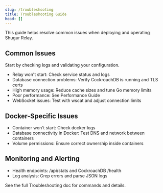 ```yaml
---
slug: /troubleshooting
title: Troubleshooting Guide
head: []
---
```


This guide helps resolve common issues when deploying and operating Shugur Relay.

## Common Issues

Start by checking logs and validating your configuration.

- Relay won't start: Check service status and logs
- Database connection problems: Verify CockroachDB is running and TLS certs
- High memory usage: Reduce cache sizes and tune Go memory limits
- Poor performance: See Performance Guide
- WebSocket issues: Test with wscat and adjust connection limits

## Docker-Specific Issues

- Container won't start: Check docker logs
- Database connectivity in Docker: Test DNS and network between containers
- Volume permissions: Ensure correct ownership inside containers

## Monitoring and Alerting

- Health endpoints: /api/stats and CockroachDB /health
- Log analysis: Grep errors and parse JSON logs

See the full Troubleshooting doc for commands and details.
